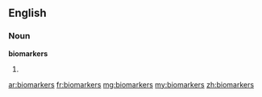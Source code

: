 ==English==

===Noun===
'''biomarkers'''

# {{plural of|biomarker}}

[[ar:biomarkers]]
[[fr:biomarkers]]
[[mg:biomarkers]]
[[my:biomarkers]]
[[zh:biomarkers]]